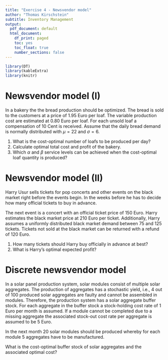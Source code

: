 ```yaml
---
title: "Exercise 4 - Newsvendor model"
author: "Thomas Kirschstein"
subtitle: Inventory Management
output:
  pdf_document: default
  html_document:
    df_print: paged
    toc: yes
    toc_float: true
    number_sections: false
---
```

  
```r
library(DT)
library(kableExtra)
library(knitr)
```
	
# Newsvendor model (I)

In a bakery the the bread production should be optimized. The bread is sold to the customers at a price of 1.95 Euro per loaf. The variable production cost are estimated at 0.80 Euro per loaf. For each unsold loaf a compensation of 10 Cent is received. Assume that the daily bread demand is normally distributed with $\mu=22$ and $\sigma=6$.

1. What is the cost-optimal number of loafs to be produced per day? 
2. Calculate optimal total cost and profit of the bakery.
3. Which $\alpha$ and $\beta$ service levels can be achieved when the cost-optimal loaf quantity is produced?


# Newsvendor model (II)

Harry Usur sells tickets for pop concerts and other events on the black market right before the events begin. In the weeks before he has to decide how many official tickets to buy in advance.

The next event is a concert with an official ticket price of 150 Euro. Harry estimates the black market price at 210 Euro per ticket. Additionally, Harry assumes a uniformly distributed black market demand between 75 and 125 tickets. Tickets not sold at the black market can be returned with a refund of 120 Euro.

1. How many tickets should Harry buy officially in advance at best?
2. What is Harry's optimal expected profit?

# Discrete newsvendor model

In a solar panel production system, solar modules consist of multiple solar aggregates. The production of aggregates has a stochastic yield, i.e., 4 out of 100 produced solar aggregates are faulty and cannot be assembled in modules. Therefore, the production system has a solar aggregate buffer stock. For each aggregate in the buffer stock a stock-holding cost rate of 1 Euro per month is assumed. If a module cannot be completed due to a missing aggregate the associated stock-out cost rate per aggregate is assumed to be 5 Euro. 

In the next month 20 solar modules should be produced whereby for each module 5 aggregates have to be manufactured. 

What is the cost-optimal buffer stock of solar aggregates and the associated optimal cost?


